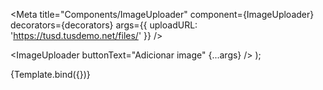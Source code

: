 

<Meta
  title="Components/ImageUploader"
  component={ImageUploader}
  decorators={decorators}
  args={{
    uploadURL: 'https://tusd.tusdemo.net/files/'
  }}
/>

  <ImageUploader buttonText="Adicionar image" {...args} />
);

<Story name="Upload" args={null}>
  {Template.bind({})}
</Story>
